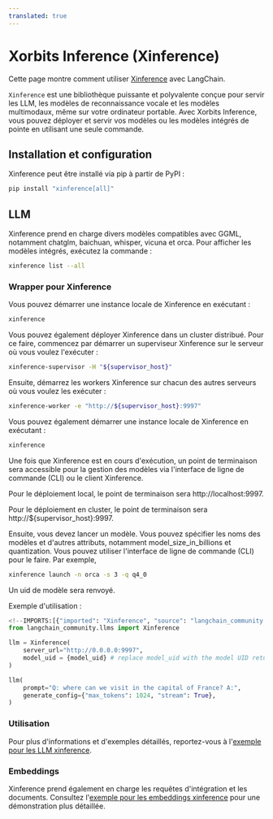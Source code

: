```yaml
---
translated: true
---
```


# Xorbits Inference (Xinference)

Cette page montre comment utiliser [Xinference](https://github.com/xorbitsai/inference) avec LangChain.

`Xinference` est une bibliothèque puissante et polyvalente conçue pour servir les LLM, les modèles de reconnaissance vocale et les modèles multimodaux, même sur votre ordinateur portable. Avec Xorbits Inference, vous pouvez déployer et servir vos modèles ou les modèles intégrés de pointe en utilisant une seule commande.

## Installation et configuration

Xinference peut être installé via pip à partir de PyPI :

```bash
pip install "xinference[all]"
```

## LLM

Xinference prend en charge divers modèles compatibles avec GGML, notamment chatglm, baichuan, whisper, vicuna et orca. Pour afficher les modèles intégrés, exécutez la commande :

```bash
xinference list --all
```

### Wrapper pour Xinference

Vous pouvez démarrer une instance locale de Xinference en exécutant :

```bash
xinference
```

Vous pouvez également déployer Xinference dans un cluster distribué. Pour ce faire, commencez par démarrer un superviseur Xinference sur le serveur où vous voulez l'exécuter :

```bash
xinference-supervisor -H "${supervisor_host}"
```

Ensuite, démarrez les workers Xinference sur chacun des autres serveurs où vous voulez les exécuter :

```bash
xinference-worker -e "http://${supervisor_host}:9997"
```

Vous pouvez également démarrer une instance locale de Xinference en exécutant :

```bash
xinference
```

Une fois que Xinference est en cours d'exécution, un point de terminaison sera accessible pour la gestion des modèles via l'interface de ligne de commande (CLI) ou le client Xinference.

Pour le déploiement local, le point de terminaison sera http://localhost:9997.

Pour le déploiement en cluster, le point de terminaison sera http://$\{supervisor_host}:9997.

Ensuite, vous devez lancer un modèle. Vous pouvez spécifier les noms des modèles et d'autres attributs, notamment model_size_in_billions et quantization. Vous pouvez utiliser l'interface de ligne de commande (CLI) pour le faire. Par exemple,

```bash
xinference launch -n orca -s 3 -q q4_0
```

Un uid de modèle sera renvoyé.

Exemple d'utilisation :

```python
<!--IMPORTS:[{"imported": "Xinference", "source": "langchain_community.llms", "docs": "https://api.python.langchain.com/en/latest/llms/langchain_community.llms.xinference.Xinference.html", "title": "Xorbits Inference (Xinference)"}]-->
from langchain_community.llms import Xinference

llm = Xinference(
    server_url="http://0.0.0.0:9997",
    model_uid = {model_uid} # replace model_uid with the model UID return from launching the model
)

llm(
    prompt="Q: where can we visit in the capital of France? A:",
    generate_config={"max_tokens": 1024, "stream": True},
)

```

### Utilisation

Pour plus d'informations et d'exemples détaillés, reportez-vous à l'[exemple pour les LLM xinference](/docs/integrations/llms/xinference).

### Embeddings

Xinference prend également en charge les requêtes d'intégration et les documents. Consultez l'[exemple pour les embeddings xinference](/docs/integrations/text_embedding/xinference) pour une démonstration plus détaillée.
